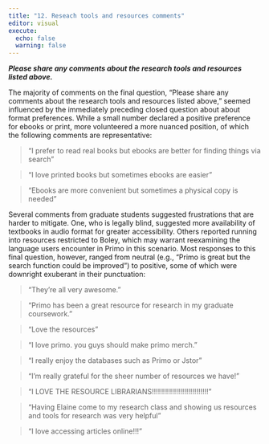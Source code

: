 ```yaml
---
title: "12. Reseach tools and resources comments"
editor: visual
execute:
  echo: false
  warning: false
---
```


***Please share any comments about the research tools and resources listed above.***

The majority of comments on the final question, “Please share any comments about the research tools and resources listed above,” seemed influenced by the immediately preceding closed question about about format preferences. While a small number declared a positive preference for ebooks or print, more volunteered a more nuanced position, of which the following comments are representative:

> “I prefer to read real books but ebooks are better for finding things via search”

> “I love printed books but sometimes ebooks are easier”

> “Ebooks are more convenient but sometimes a physical copy is needed”

Several comments from graduate students suggested frustrations that are harder to mitigate. One, who is legally blind, suggested more availability of textbooks in audio format for greater accessibility. Others reported running into resources restricted to Boley, which may warrant reexamining the language users encounter in Primo in this scenario. Most responses to this final question, however, ranged from neutral (e.g., “Primo is great but the search function could be improved”) to positive, some of which were downright exuberant in their punctuation:

> “They're all very awesome.”

> “Primo has been a great resource for research in my graduate coursework.”

> “Love the resources”

> “I love primo. you guys should make primo merch.”

> “I really enjoy the databases such as Primo or Jstor”

> “I’m really grateful for the sheer number of resources we have!”

> “I LOVE THE RESOURCE LIBRARIANS!!!!!!!!!!!!!!!!!!!!!!!!!!!!”

> “Having Elaine come to my research class and showing us resources and tools for research was very helpful”

> “I love accessing articles online!!!”
